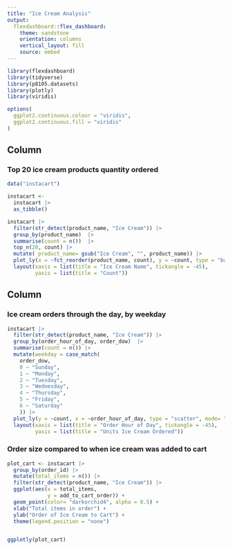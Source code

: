 ```yaml
---
title: "Ice Cream Analysis"
output: 
  flexdashboard::flex_dashboard:
    theme: sandstone
    orientation: columns
    vertical_layout: fill
    source: embed
---
```


```r
library(flexdashboard)
library(tidyverse)
library(p8105.datasets)
library(plotly)
library(viridis)

options(
  ggplot2.continuous.colour = "viridis",
  ggplot2.continuous.fill = "viridis"
)

```

## Column {data-width="650"}

### Top 20 ice cream products quantity ordered

```r

data("instacart")

instacart <- 
  instacart |> 
  as_tibble()

instacart |> 
  filter(str_detect(product_name, "Ice Cream")) |> 
  group_by(product_name)  |> 
  summarise(count = n())  |> 
  top_n(20, count) |> 
  mutate( product_name= gsub("Ice Cream", "", product_name)) |> 
  plot_ly(x = ~fct_reorder(product_name, count), y = ~count, type = "bar", color= "darkgreen", colors = "viridis") |> 
  layout(xaxis = list(title = "Ice Cream Name", tickangle = -45), 
         yaxis = list(title = "Count"))
```

## Column {data-width="350"}

### Ice cream orders through the day, by weekday

```r
instacart |> 
  filter(str_detect(product_name, "Ice Cream")) |> 
  group_by(order_hour_of_day, order_dow)  |> 
  summarise(count = n()) |> 
  mutate(weekday = case_match(
    order_dow, 
    0 ~ "Sunday", 
    1 ~ "Monday", 
    2 ~ "Tuesday", 
    3 ~ "Wednesday", 
    4 ~ "Thursday", 
    5 ~ "Friday", 
    6 ~ "Saturday"
    )) |> 
  plot_ly(y = ~count, x = ~order_hour_of_day, type = "scatter", mode= "line", line = list(shape = "spline"), color = ~weekday, colors = "viridis") |> 
  layout(xaxis = list(title = "Order Hour of Day", tickangle = -45), 
         yaxis = list(title = "Units Ice Cream Ordered"))
```

### Order size compared to when ice cream was added to cart

```r
plot_cart <- instacart |> 
  group_by(order_id) |> 
  mutate(total_items = n()) |> 
  filter(str_detect(product_name, "Ice Cream")) |> 
  ggplot(aes(x = total_items,
             y = add_to_cart_order)) +
  geom_point(color= "darkorchid4", alpha = 0.5) +
  xlab("Total items in order") +  
  ylab("Order of Ice Cream to Cart") + 
  theme(legend.position = "none")


ggplotly(plot_cart)
```
